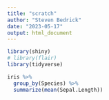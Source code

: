 ```yaml
---
title: "scratch"
author: "Steven Bedrick"
date: "2023-05-17"
output: html_document
---
```


```r
library(shiny)
# library(flair)
library(tidyverse)
```


```r

iris %>%
  group_by(Species) %>%
  summarize(mean(Sepal.Length))

```
